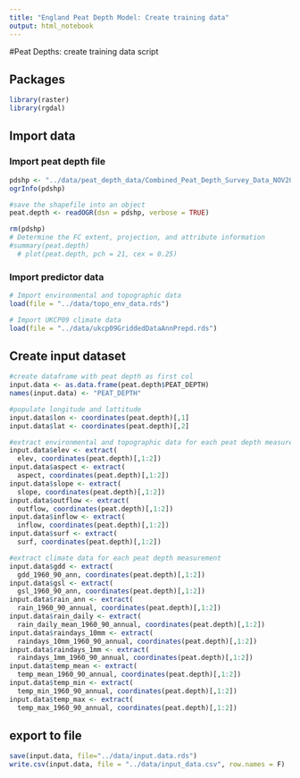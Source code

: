 ```yaml
---
title: "England Peat Depth Model: Create training data"
output: html_notebook
---
```


#Peat Depths: create training data script

## Packages 
```r
library(raster)
library(rgdal)
```

## Import data

### Import peat depth file
```r
pdshp <- "../data/peat_depth_data/Combined_Peat_Depth_Survey_Data_NOV2012_ALLDATA.shp"
ogrInfo(pdshp)

#save the shapefile into an object
peat.depth <- readOGR(dsn = pdshp, verbose = TRUE)

rm(pdshp)
# Determine the FC extent, projection, and attribute information
#summary(peat.depth)
  # plot(peat.depth, pch = 21, cex = 0.25)
```

### Import predictor data
```r
# Import environmental and topographic data
load(file = "../data/topo_env_data.rds")

# Import UKCP09 climate data
load(file = "../data/ukcp09GriddedDataAnnPrepd.rds")
```

## Create input dataset

```r
#create dataframe with peat depth as first col
input.data <- as.data.frame(peat.depth$PEAT_DEPTH)
names(input.data) <- "PEAT_DEPTH"

#populate longitude and lattitude
input.data$lon <- coordinates(peat.depth)[,1]
input.data$lat <- coordinates(peat.depth)[,2]

#extract environmental and topographic data for each peat depth measurement
input.data$elev <- extract(
  elev, coordinates(peat.depth)[,1:2])
input.data$aspect <- extract(
  aspect, coordinates(peat.depth)[,1:2])
input.data$slope <- extract(
  slope, coordinates(peat.depth)[,1:2])
input.data$outflow <- extract(
  outflow, coordinates(peat.depth)[,1:2])
input.data$inflow <- extract(
  inflow, coordinates(peat.depth)[,1:2])
input.data$surf <- extract(
  surf, coordinates(peat.depth)[,1:2])

#extract climate data for each peat depth measurement
input.data$gdd <- extract(
  gdd_1960_90_ann, coordinates(peat.depth)[,1:2])
input.data$gsl <- extract(
  gsl_1960_90_ann, coordinates(peat.depth)[,1:2])
input.data$rain_ann <- extract(
  rain_1960_90_annual, coordinates(peat.depth)[,1:2])
input.data$rain_daily <- extract(
  rain_daily_mean_1960_90_annual, coordinates(peat.depth)[,1:2])
input.data$raindays_10mm <- extract(
  raindays_10mm_1960_90_annual, coordinates(peat.depth)[,1:2])
input.data$raindays_1mm <- extract(
  raindays_1mm_1960_90_annual, coordinates(peat.depth)[,1:2])
input.data$temp_mean <- extract(
  temp_mean_1960_90_annual, coordinates(peat.depth)[,1:2])
input.data$temp_min <- extract(
  temp_min_1960_90_annual, coordinates(peat.depth)[,1:2])
input.data$temp_max <- extract(
  temp_max_1960_90_annual, coordinates(peat.depth)[,1:2])
```

## export to file

```r
save(input.data, file="../data/input.data.rds")
write.csv(input.data, file = "../data/input_data.csv", row.names = F)
```
